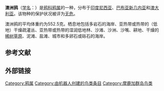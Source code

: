 {{Speciesbox
| image = Corvus orru cecilae 1.jpg
| status = LC 
| status_system = IUCN3.1
| taxon = Corvus orru
| authority = [[Bonaparte|Bonaparte]], 1851
}}

'''澳洲鸦'''（[[学名|学名]]：{{lang|la|''Corvus orru''}}）是[[鸦科|鸦科]][[鸦属|鸦属]]的一种，分布于[[印度尼西亚|印度尼西亚]]、[[巴布亚新几内亚|巴布亚新几内亚]]和[[澳大利亚|澳大利亚]]。该物种的保护状况被评为[[无危|无危]]。{{r|BirdLife}}

澳洲鸦的平均体重约为552.5克。栖息地包括多岩石的海岸、亚热带或热带的（低地）干燥疏灌丛、亚热带或热带的湿润低地林、沙滩、沙洲、沙嘴、耕地、干燥的[[稀树草原|稀树草原]]、泥滩、盐滩、城市和多卵石或砾石的海岸。

== 参考文献 ==
{{reflist|refs=
<ref name=BirdLife>{{cite web|url=http://www.birdlife.org/datazone/speciesfactsheet.php?id=5786&m=0|title=Corvus orru|publisher=[[国际鸟盟|BirdLife.org]]|accessdate=2011-06-27|archive-date=2016-03-04|archive-url=https://web.archive.org/web/20160304140319/http://www.birdlife.org/datazone/speciesfactsheet.php?id=5786&m=0|dead-url=no}}</ref>
}}

== 外部链接 ==
{{commonscat-inline|Corvus orru}}
{{Taxonbar|from=Q1584645}}

[[Category:鸦属|Category:鸦属]]
[[Category:由机器人创建的鸟类条目|Category:由机器人创建的鸟类条目]]
[[Category:摩鹿加群岛鸟类|Category:摩鹿加群岛鸟类]]